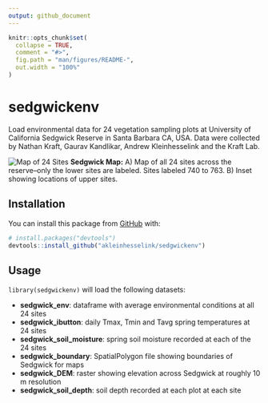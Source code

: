 ```yaml
---
output: github_document
---
```


<!-- README.md is generated from README.Rmd. Please edit that file -->

```r
knitr::opts_chunk$set(
  collapse = TRUE,
  comment = "#>",
  fig.path = "man/figures/README-",
  out.width = "100%"
)
```

# sedgwickenv

<!-- badges: start -->
<!-- badges: end -->

Load environmental data for 24 vegetation sampling plots at University of California Sedgwick Reserve in Santa Barbara CA, USA. Data were collected by Nathan Kraft, Gaurav Kandlikar, Andrew Kleinhesselink and the Kraft Lab.     

![Map of 24 Sites](man/figures/README-sedgwick_map.png)
__Sedgwick Map:__ A) Map of all 24 sites across the reserve--only the lower sites are labeled. Sites labeled 740 to 763. B) Inset showing locations of upper sites.
<!--sites mapped with the data-raw/map_sedgwick_ggmap.R script --> 

## Installation

You can install this package from [GitHub](https://github.com/) with:

``` r
# install.packages("devtools")
devtools::install_github("akleinhesselink/sedgwickenv")
```

## Usage

`library(sedgwickenv)` will load the following datasets:

* __sedgwick_env__: dataframe with average environmental conditions at all 24 sites 
* __sedgwick_ibutton__: daily Tmax, Tmin and Tavg spring temperatures at 24 sites 
* __sedgwick_soil_moisture__: spring soil moisture recorded at each of the 24 sites 
* __sedgwick_boundary__: SpatialPolygon file showing boundaries of Sedgwick for maps 
* __sedgwick_DEM__: raster showing elevation across Sedgwick at roughly 10 m resolution 
* __sedgwick_soil_depth__: soil depth recorded at each plot at each site 


